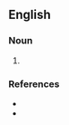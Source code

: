 {{also|sans-culotte}}

==English==

===Noun===
{{en-noun}}

# {{alternative form of|sans-culotte|lang=en}}

===References===
* {{R:Webster NCD 1967}}
* {{R:NPLarousse}}
